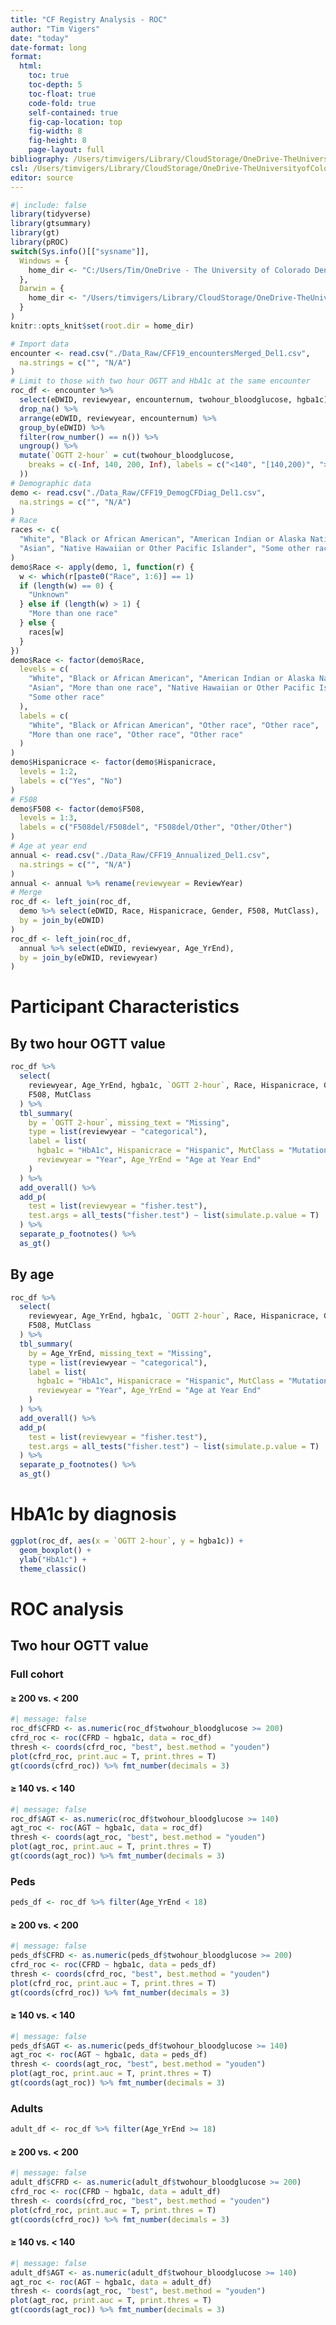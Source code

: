 ```yaml
---
title: "CF Registry Analysis - ROC"
author: "Tim Vigers"
date: "today"
date-format: long
format:
  html:
    toc: true
    toc-depth: 5
    toc-float: true
    code-fold: true
    self-contained: true
    fig-cap-location: top
    fig-width: 8
    fig-height: 8
    page-layout: full
bibliography: /Users/timvigers/Library/CloudStorage/OneDrive-TheUniversityofColoradoDenver/Miscellaneous/zotero.bib
csl: /Users/timvigers/Library/CloudStorage/OneDrive-TheUniversityofColoradoDenver/Miscellaneous/american-medical-association.csl
editor: source
---
```


```r
#| include: false
library(tidyverse)
library(gtsummary)
library(gt)
library(pROC)
switch(Sys.info()[["sysname"]],
  Windows = {
    home_dir <- "C:/Users/Tim/OneDrive - The University of Colorado Denver/Vigers/CF/Christine Chan/CF Registry"
  },
  Darwin = {
    home_dir <- "/Users/timvigers/Library/CloudStorage/OneDrive-TheUniversityofColoradoDenver/Vigers/CF/Christine Chan/CF Registry"
  }
)
knitr::opts_knit$set(root.dir = home_dir)
```

```r
# Import data
encounter <- read.csv("./Data_Raw/CFF19_encountersMerged_Del1.csv",
  na.strings = c("", "N/A")
)
# Limit to those with two hour OGTT and HbA1c at the same encounter
roc_df <- encounter %>%
  select(eDWID, reviewyear, encounternum, twohour_bloodglucose, hgba1c) %>%
  drop_na() %>%
  arrange(eDWID, reviewyear, encounternum) %>%
  group_by(eDWID) %>%
  filter(row_number() == n()) %>%
  ungroup() %>%
  mutate(`OGTT 2-hour` = cut(twohour_bloodglucose,
    breaks = c(-Inf, 140, 200, Inf), labels = c("<140", "[140,200)", ">=200")
  ))
# Demographic data
demo <- read.csv("./Data_Raw/CFF19_DemogCFDiag_Del1.csv",
  na.strings = c("", "N/A")
)
# Race
races <- c(
  "White", "Black or African American", "American Indian or Alaska Native",
  "Asian", "Native Hawaiian or Other Pacific Islander", "Some other race"
)
demo$Race <- apply(demo, 1, function(r) {
  w <- which(r[paste0("Race", 1:6)] == 1)
  if (length(w) == 0) {
    "Unknown"
  } else if (length(w) > 1) {
    "More than one race"
  } else {
    races[w]
  }
})
demo$Race <- factor(demo$Race,
  levels = c(
    "White", "Black or African American", "American Indian or Alaska Native",
    "Asian", "More than one race", "Native Hawaiian or Other Pacific Islander",
    "Some other race"
  ),
  labels = c(
    "White", "Black or African American", "Other race", "Other race",
    "More than one race", "Other race", "Other race"
  )
)
demo$Hispanicrace <- factor(demo$Hispanicrace,
  levels = 1:2,
  labels = c("Yes", "No")
)
# F508
demo$F508 <- factor(demo$F508,
  levels = 1:3,
  labels = c("F508del/F508del", "F508del/Other", "Other/Other")
)
# Age at year end
annual <- read.csv("./Data_Raw/CFF19_Annualized_Del1.csv",
  na.strings = c("", "N/A")
)
annual <- annual %>% rename(reviewyear = ReviewYear)
# Merge
roc_df <- left_join(roc_df,
  demo %>% select(eDWID, Race, Hispanicrace, Gender, F508, MutClass),
  by = join_by(eDWID)
)
roc_df <- left_join(roc_df,
  annual %>% select(eDWID, reviewyear, Age_YrEnd),
  by = join_by(eDWID, reviewyear)
)
```

# Participant Characteristics

## By two hour OGTT value

```r
roc_df %>%
  select(
    reviewyear, Age_YrEnd, hgba1c, `OGTT 2-hour`, Race, Hispanicrace, Gender,
    F508, MutClass
  ) %>%
  tbl_summary(
    by = `OGTT 2-hour`, missing_text = "Missing",
    type = list(reviewyear ~ "categorical"),
    label = list(
      hgba1c = "HbA1c", Hispanicrace = "Hispanic", MutClass = "Mutation Class",
      reviewyear = "Year", Age_YrEnd = "Age at Year End"
    )
  ) %>%
  add_overall() %>%
  add_p(
    test = list(reviewyear = "fisher.test"),
    test.args = all_tests("fisher.test") ~ list(simulate.p.value = T)
  ) %>%
  separate_p_footnotes() %>%
  as_gt()
```

## By age

```r
roc_df %>%
  select(
    reviewyear, Age_YrEnd, hgba1c, `OGTT 2-hour`, Race, Hispanicrace, Gender,
    F508, MutClass
  ) %>%
  tbl_summary(
    by = Age_YrEnd, missing_text = "Missing",
    type = list(reviewyear ~ "categorical"),
    label = list(
      hgba1c = "HbA1c", Hispanicrace = "Hispanic", MutClass = "Mutation Class",
      reviewyear = "Year", Age_YrEnd = "Age at Year End"
    )
  ) %>%
  add_overall() %>%
  add_p(
    test = list(reviewyear = "fisher.test"),
    test.args = all_tests("fisher.test") ~ list(simulate.p.value = T)
  ) %>%
  separate_p_footnotes() %>%
  as_gt()
```

# HbA1c by diagnosis

```r
ggplot(roc_df, aes(x = `OGTT 2-hour`, y = hgba1c)) +
  geom_boxplot() +
  ylab("HbA1c") +
  theme_classic()
```

# ROC analysis

## Two hour OGTT value

### Full cohort

#### $\geq$ 200 vs. $<$ 200

```r
#| message: false
roc_df$CFRD <- as.numeric(roc_df$twohour_bloodglucose >= 200)
cfrd_roc <- roc(CFRD ~ hgba1c, data = roc_df)
thresh <- coords(cfrd_roc, "best", best.method = "youden")
plot(cfrd_roc, print.auc = T, print.thres = T)
gt(coords(cfrd_roc)) %>% fmt_number(decimals = 3)
```

#### $\geq$ 140 vs. $<$ 140

```r
#| message: false
roc_df$AGT <- as.numeric(roc_df$twohour_bloodglucose >= 140)
agt_roc <- roc(AGT ~ hgba1c, data = roc_df)
thresh <- coords(agt_roc, "best", best.method = "youden")
plot(agt_roc, print.auc = T, print.thres = T)
gt(coords(agt_roc)) %>% fmt_number(decimals = 3)
```

### Peds

```r
peds_df <- roc_df %>% filter(Age_YrEnd < 18)
```

#### $\geq$ 200 vs. $<$ 200

```r
#| message: false
peds_df$CFRD <- as.numeric(peds_df$twohour_bloodglucose >= 200)
cfrd_roc <- roc(CFRD ~ hgba1c, data = peds_df)
thresh <- coords(cfrd_roc, "best", best.method = "youden")
plot(cfrd_roc, print.auc = T, print.thres = T)
gt(coords(cfrd_roc)) %>% fmt_number(decimals = 3)
```

#### $\geq$ 140 vs. $<$ 140

```r
#| message: false
peds_df$AGT <- as.numeric(peds_df$twohour_bloodglucose >= 140)
agt_roc <- roc(AGT ~ hgba1c, data = peds_df)
thresh <- coords(agt_roc, "best", best.method = "youden")
plot(agt_roc, print.auc = T, print.thres = T)
gt(coords(agt_roc)) %>% fmt_number(decimals = 3)
```

### Adults

```r
adult_df <- roc_df %>% filter(Age_YrEnd >= 18)
```

#### $\geq$ 200 vs. $<$ 200

```r
#| message: false
adult_df$CFRD <- as.numeric(adult_df$twohour_bloodglucose >= 200)
cfrd_roc <- roc(CFRD ~ hgba1c, data = adult_df)
thresh <- coords(cfrd_roc, "best", best.method = "youden")
plot(cfrd_roc, print.auc = T, print.thres = T)
gt(coords(cfrd_roc)) %>% fmt_number(decimals = 3)
```

#### $\geq$ 140 vs. $<$ 140

```r
#| message: false
adult_df$AGT <- as.numeric(adult_df$twohour_bloodglucose >= 140)
agt_roc <- roc(AGT ~ hgba1c, data = adult_df)
thresh <- coords(agt_roc, "best", best.method = "youden")
plot(agt_roc, print.auc = T, print.thres = T)
gt(coords(agt_roc)) %>% fmt_number(decimals = 3)
```
